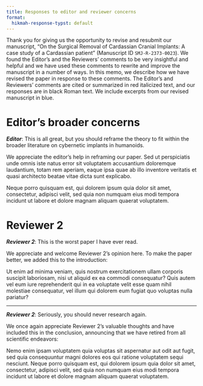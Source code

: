 ```yaml
---
title: Responses to editor and reviewer concerns
format:
  hikmah-response-typst: default
---
```


Thank you for giving us the opportunity to revise and resubmit our manuscript, "On the Surgical Removal of Cardassian Cranial Implants: A case study of a Cardassian patient" (Manuscript ID `SMJ-R-2373-0023`). We found the Editor's and the Reviewers' comments to be very insightful and helpful and we have used these comments to rewrite and improve the manuscript in a number of ways. In this memo, we describe how we have revised the paper in response to these comments. The Editor's and Reviewers' comments are cited or summarized in [red italicized text]{.memo-reviewer-inline}, and our responses are in black Roman text. We include excerpts from our revised manuscript in [blue]{.memo-excerpt-inline}.

# Editor's broader concerns

::: {.memo-reviewer}
***Editor***: This is all great, but you should reframe the theory to fit within the broader literature on cybernetic implants in humanoids. 
:::

We appreciate the editor's help in reframing our paper. Sed ut perspiciatis unde omnis iste natus error sit voluptatem accusantium doloremque laudantium, totam rem aperiam, eaque ipsa quae ab illo inventore veritatis et quasi architecto beatae vitae dicta sunt explicabo.

::: {.memo-excerpt}
Neque porro quisquam est, qui dolorem ipsum quia dolor sit amet, consectetur, adipisci velit, sed quia non numquam eius modi tempora incidunt ut labore et dolore magnam aliquam quaerat voluptatem.
:::

# Reviewer 2

::: {.memo-reviewer}
***Reviewer 2***: This is the worst paper I have ever read.
:::

We appreciate and welcome Reviewer 2's opinion here. To make the paper better, we added this to the introduction:

::: {.memo-excerpt}
Ut enim ad minima veniam, quis nostrum exercitationem ullam corporis suscipit laboriosam, nisi ut aliquid ex ea commodi consequatur? Quis autem vel eum iure reprehenderit qui in ea voluptate velit esse quam nihil molestiae consequatur, vel illum qui dolorem eum fugiat quo voluptas nulla pariatur?
:::

---

::: {.memo-reviewer}
***Reviewer 2***: Seriously, you should never research again.
:::

We once again appreciate Reviewer 2's valuable thoughts and have included this in the conclusion, announcing that we have retired from all scientific endeavors:

::: {.memo-excerpt}
Nemo enim ipsam voluptatem quia voluptas sit aspernatur aut odit aut fugit, sed quia consequuntur magni dolores eos qui ratione voluptatem sequi nesciunt. Neque porro quisquam est, qui dolorem ipsum quia dolor sit amet, consectetur, adipisci velit, sed quia non numquam eius modi tempora incidunt ut labore et dolore magnam aliquam quaerat voluptatem.
:::